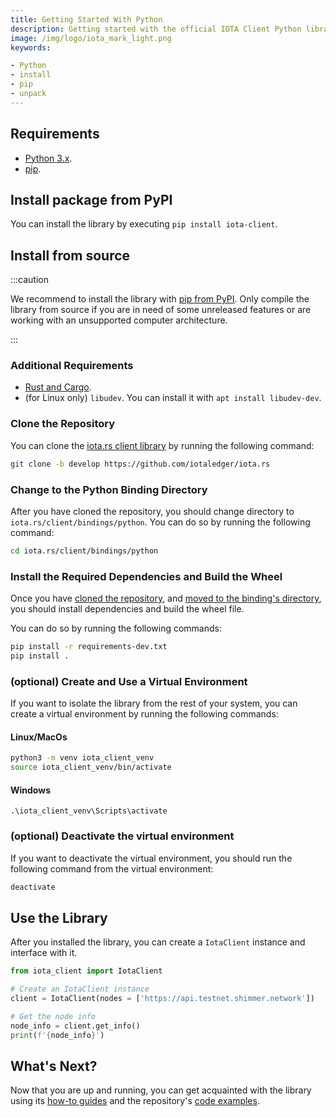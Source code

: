 ```yaml
---
title: Getting Started With Python
description: Getting started with the official IOTA Client Python library.
image: /img/logo/iota_mark_light.png
keywords:

- Python
- install
- pip
- unpack
---
```



<WarningPasswordStorage/>

## Requirements

* [Python 3.x](https://www.python.org).
* [pip](https://pypi.org/project/pip).

## Install package from PyPI

You can install the library by executing `pip install iota-client`.

## Install from source

:::caution

We recommend to install the library with [pip from PyPI](#install-package-from-pypi). 
Only compile the library from source if you are in need of some unreleased features or are working with an unsupported computer architecture.

:::

### Additional Requirements

* [Rust and Cargo](https://doc.rust-lang.org/cargo/getting-started/installation.html).
* (for Linux only) `libudev`. You can install it with `apt install libudev-dev`.

### Clone the Repository

You can clone the [iota.rs client library](https://github.com/iotaledger/iota.rs) by running the following command:

```bash
git clone -b develop https://github.com/iotaledger/iota.rs
```

### Change to the Python Binding Directory

After you have cloned the repository, you should change directory to `iota.rs/client/bindings/python`. You can do so by
running the following command:

```bash
cd iota.rs/client/bindings/python
```

### Install the Required Dependencies and Build the Wheel

Once you have [cloned the repository](#clone-the-repository),
and [moved to the binding's directory](#change-to-the-python-binding-directory), you should install dependencies and build the wheel file.

You can do so by running the following commands:

```bash
pip install -r requirements-dev.txt
pip install .
```

### (optional) Create and Use a Virtual Environment

If you want to isolate the library from the rest of your system, you can create a virtual environment by running the
following commands:

#### Linux/MacOs

```bash
python3 -m venv iota_client_venv
source iota_client_venv/bin/activate
```

#### Windows

```shell
.\iota_client_venv\Scripts\activate
```

### (optional) Deactivate the virtual environment

If you want to deactivate the virtual environment, you should run the following command from the virtual environment:

```bash
deactivate
```

## Use the Library

After you installed the library, you can create a `IotaClient` instance and interface with it.

```python
from iota_client import IotaClient

# Create an IotaClient instance
client = IotaClient(nodes = ['https://api.testnet.shimmer.network'])

# Get the node info
node_info = client.get_info()
print(f'{node_info}')
```

## What's Next?

Now that you are up and running, you can get acquainted with the library using
its [how-to guides](../how_tos/00_run_how_tos.mdx) and the
repository's [code examples](https://github.com/iotaledger/iota.rs/tree/develop/bindings/nodejs/examples).
